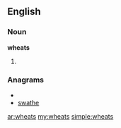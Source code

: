 ==English==

===Noun===
'''wheats'''

# {{plural of|[[wheat]]}}

===Anagrams===
* {{alphagram|aehstw}}
* [[swathe#English|swathe]]

[[ar:wheats]]
[[my:wheats]]
[[simple:wheats]]